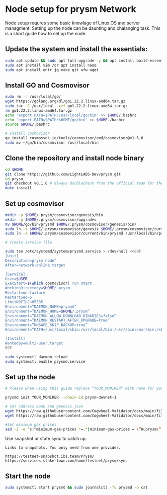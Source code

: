 
# Node setup for prysm Network

Node setup requres some basic knowlage of Linux OS and server managment. Setting up the node
can be daunting and chalanging task. This is a short guide how to set up the node.

## Update the system and install the essentials:

```bash
sudo apt update && sudo apt full-upgrade -y && apt install build-essential 
sudo apt install vim /or apt install nano 
sudo apt install entr jq make git ufw wget 
```

## Install GO and Cosmovisor

```bash
sudo rm -r /usr/local/go/
wget https://golang.org/dl/go1.22.2.linux-amd64.tar.gz
sudo tar -C /usr/local -xzf go1.22.2.linux-amd64.tar.gz
rm go1.22.2.linux-amd64.tar.gz
echo 'export PATH=$PATH:/usr/local/go/bin' >> $HOME/.bashrc
echo 'export PATH=$PATH:$HOME/go/bin' >> $HOME./bashrc
source $HOME/.bashrc

# Install cosmovisor
go install cosmossdk.io/tools/cosmovisor/cmd/cosmovisor@v1.5.0
sudo mv ~/go/bin/cosmovisor /usr/local/bin
```

## Clone the repository and install node binary

```bash
cd $HOME 
git clone https://github.com/LightLABS-Dev/prysm.git
cd prysm 
git checkout v0.1.0 # always doublecheck from the official team for the right version
make install
```

## Set up cosmovisor

```bash 
mkdir -p $HOME/.prysm/cosmovisor/genesis/bin
mkdir -p $HOME/.prysm/cosmovisor/upgrades
mv $HOME/go/bin/prysmd $HOME/.prysm/cosmovisor/genesis/bin/
sudo ln -s $HOME/.prysm/cosmovisor/genesis $HOME/.prysm/cosmovisor/current -f
sudo ln -s $HOME/.prysm/cosmovisor/current/bin/prysmd /usr/local/bin/prysmd -f

# Create service file

sudo tee /etc/systemd/system/prysmd.service > /dev/null <<EOF
[Unit]
Description=prysm node”
After=network-online.target

[Service]
User=$USER
ExecStart=$(which cosmovisor) run start
WorkingDirectory=$HOME/.prysm
Restart=on-failure 
RestartSec=5
LimitNOFILE=65535
Environment=”DAEMON_NAME=prysmd”
Environment=”DAEMON_HOME=$HOME/.prysm”
Environment=”DAEMON_ALLOW_DOWNLOAD_BINARIES=false”
Environment=”DAEMON_RESTART_AFTER_UPGRADE=true”
Environment=”UNSAFE_SKIP_BACKUP=true”
Environment=”PATH=/usr/local/sbin:/usr/local/bin:/usr/sbin:/usr/bin:/sbin:/bin:/usr/games:/usr/local/games:/snap/bin:$HOME/.prysm/cosmovisor/current/bin”

[Install]
WantedBy=multi-user.target
EOF

sudo systemctl daemon-reload
sudo systemctl enable prysmd.service
```

## Set up the node 

```bash
# Please when using this guide replace “YOUR_MONIKER” with name for your node.

prysmd init YOUR_MONIKER --chain-id prysm-devnet-1

# Get address book and genesis.json
wget https://raw.githubusercontent.com/Cogwheel-Validator/docs/main/files/prysm-testnet/genesis.json -O $HOME/.prysm/config/genesis.json
wget https://raw.githubusercontent.com/Cogwheel-Validator/docs/main/files/prysm-testnet/addrbook.json -O $HOME/.prysm/config/addrbook.json

#Set minimum gas prices
sed -i -e “s|^minimum-gas-prices *=.*|minimum-gas-prices = \”0uprysm\”|” $HOME/.prysm/config/app.toml
```

Use snapshot or state sync to catch up.
``` 
Links to snapshots. You only need from one provider.

https://testnet-snapshot.ibs.team/Prysm/
https://services.stake-town.com/home/testnet/prysm/sync
```

## Start the node

```bash
sudo systemctl start prysmd && sudo journalctl -fu prysmd -o cat
```